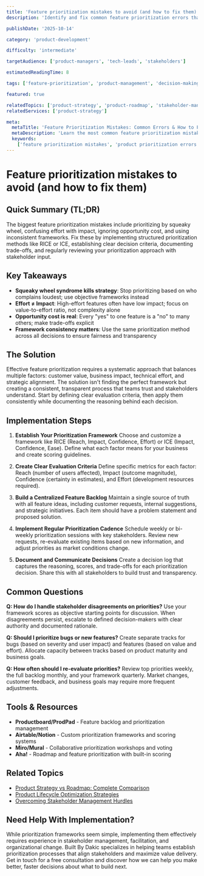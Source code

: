 ```yaml
---
title: 'Feature prioritization mistakes to avoid (and how to fix them)'
description: 'Identify and fix common feature prioritization errors that waste resources, delay value delivery, and frustrate both teams and customers.'

publishDate: '2025-10-14'

category: 'product-development'

difficulty: 'intermediate'

targetAudience: ['product-managers', 'tech-leads', 'stakeholders']

estimatedReadingTime: 8

tags: ['feature-prioritization', 'product-management', 'decision-making', 'resource-allocation']

featured: true

relatedTopics: ['product-strategy', 'product-roadmap', 'stakeholder-management']
relatedServices: ['product-strategy']

meta:
  metaTitle: 'Feature Prioritization Mistakes: Common Errors & How to Fix Them'
  metaDescription: 'Learn the most common feature prioritization mistakes and practical solutions. Fix your prioritization process and deliver value faster.'
  keywords:
    ['feature prioritization mistakes', 'product prioritization errors', 'RICE framework', 'product decision making']
---
```


# Feature prioritization mistakes to avoid (and how to fix them)

## Quick Summary (TL;DR)

The biggest feature prioritization mistakes include prioritizing by squeaky wheel, confusing effort with impact, ignoring opportunity cost, and using inconsistent frameworks. Fix these by implementing structured prioritization methods like RICE or ICE, establishing clear decision criteria, documenting trade-offs, and regularly reviewing your prioritization approach with stakeholder input.

## Key Takeaways

- **Squeaky wheel syndrome kills strategy**: Stop prioritizing based on who complains loudest; use objective frameworks instead
- **Effort ≠ Impact**: High-effort features often have low impact; focus on value-to-effort ratio, not complexity alone
- **Opportunity cost is real**: Every "yes" to one feature is a "no" to many others; make trade-offs explicit
- **Framework consistency matters**: Use the same prioritization method across all decisions to ensure fairness and transparency

## The Solution

Effective feature prioritization requires a systematic approach that balances multiple factors: customer value, business impact, technical effort, and strategic alignment. The solution isn't finding the perfect framework but creating a consistent, transparent process that teams trust and stakeholders understand. Start by defining clear evaluation criteria, then apply them consistently while documenting the reasoning behind each decision.

## Implementation Steps

1. **Establish Your Prioritization Framework**
   Choose and customize a framework like RICE (Reach, Impact, Confidence, Effort) or ICE (Impact, Confidence, Ease). Define what each factor means for your business and create scoring guidelines.

2. **Create Clear Evaluation Criteria**
   Define specific metrics for each factor: Reach (number of users affected), Impact (outcome magnitude), Confidence (certainty in estimates), and Effort (development resources required).

3. **Build a Centralized Feature Backlog**
   Maintain a single source of truth with all feature ideas, including customer requests, internal suggestions, and strategic initiatives. Each item should have a problem statement and proposed solution.

4. **Implement Regular Prioritization Cadence**
   Schedule weekly or bi-weekly prioritization sessions with key stakeholders. Review new requests, re-evaluate existing items based on new information, and adjust priorities as market conditions change.

5. **Document and Communicate Decisions**
   Create a decision log that captures the reasoning, scores, and trade-offs for each prioritization decision. Share this with all stakeholders to build trust and transparency.

## Common Questions

**Q: How do I handle stakeholder disagreements on priorities?**
Use your framework scores as objective starting points for discussion. When disagreements persist, escalate to defined decision-makers with clear authority and documented rationale.

**Q: Should I prioritize bugs or new features?**
Create separate tracks for bugs (based on severity and user impact) and features (based on value and effort). Allocate capacity between tracks based on product maturity and business goals.

**Q: How often should I re-evaluate priorities?**
Review top priorities weekly, the full backlog monthly, and your framework quarterly. Market changes, customer feedback, and business goals may require more frequent adjustments.

## Tools & Resources

- **Productboard/ProdPad** - Feature backlog and prioritization management
- **Airtable/Notion** - Custom prioritization frameworks and scoring systems
- **Miro/Mural** - Collaborative prioritization workshops and voting
- **Aha!** - Roadmap and feature prioritization with built-in scoring

## Related Topics

- [Product Strategy vs Roadmap: Complete Comparison]({{/topics/product-strategy-vs-roadmap}})
- [Product Lifecycle Optimization Strategies]({{/topics/product-lifecycle}})
- [Overcoming Stakeholder Management Hurdles]({{/topics/stakeholder-management}})

## Need Help With Implementation?

While prioritization frameworks seem simple, implementing them effectively requires experience in stakeholder management, facilitation, and organizational change. Built By Dakic specializes in helping teams establish prioritization processes that align stakeholders and maximize value delivery. Get in touch for a free consultation and discover how we can help you make better, faster decisions about what to build next.
